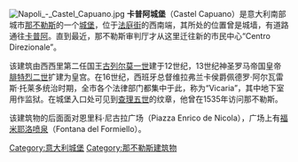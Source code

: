 [[File:Napoli_-_Castel_Capuano.jpg|thumb]]
'''卡普阿城堡'''（Castel Capuano）是意大利南部城市[[那不勒斯|那不勒斯]]的一个[[城堡|城堡]]，位于[[法庭街_(那不勒斯)|法庭街]]的西南端，其所处的位置曾是城墙，有道路通往[[卡普阿|卡普阿]]。直到最近，那不勒斯审判厅才从这里迁往新的市民中心“Centro Direzionale”。 

该建筑由西西里第二任国王[[古列尔莫一世_(西西里)|古列尔莫一世]]建于12世纪，13世纪神圣罗马帝国皇帝[[腓特烈二世_(神圣罗马帝国)|腓特烈二世]]扩建为皇宫。在16世纪，西班牙总督维拉弗兰卡侯爵佩德罗·阿尔瓦雷斯·托莱多统治时期，全市各个法律部门都集中于此，称为“Vicaria”，其中地下室用作监狱。在城堡入口处可见到[[查理五世_(神圣罗马帝国)|查理五世]]的纹章，他曾在1535年访问那不勒斯。

该建筑物的后面面对恩里科·尼古拉广场（Piazza Enrico de Nicola），广场上有[[福米耶洛喷泉|福米耶洛喷泉]]（Fontana del Formiello）。

{{coord|40|51|11.77|N|14|15|50.97|E|source:huwiki_region:IT|display=title}}
{{那不勒斯地标}}
[[Category:意大利城堡|Category:意大利城堡]]
[[Category:那不勒斯建筑物|Category:那不勒斯建筑物]]